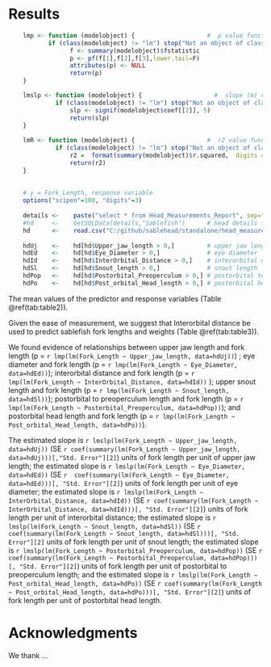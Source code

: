 # Results

```r

    lmp <- function (modelobject) {                    #  p value function
           if (class(modelobject) != "lm") stop("Not an object of class 'lm' ")
                 f <- summary(modelobject)$fstatistic
                 p <- pf(f[1],f[2],f[3],lower.tail=F)
                 attributes(p) <- NULL
                 return(p)
    }

    lmslp <- function (modelobject) {                    #  slope (m) value function
             if (class(modelobject) != "lm") stop("Not an object of class 'lm' ")
                 slp <- signif(modelobject$coef[[2]], 5)
                 return(slp)
    }
    
    lmR <- function (modelobject) {                    #  r2 value function
             if (class(modelobject) != "lm") stop("Not an object of class 'lm' ")
                 r2 =  format(summary(modelobject)$r.squared,  digits = 3)
                 return(r2)
    }
    
    
    # y = Fork_Length, response variable
    options("scipen"=100, "digits"=3)
    
    details <-    paste("select * from Head_Measurements_Report", sep="")
    #hd     <-    GetSQLData(details,"Sablefish")      # head details from SQL Server
    hd      <-    read.csv("C:/github/sablehead/standalone/head_measurements.csv")  # master data
    
    hdUj    <-    hd[hd$Upper_jaw_length > 0,]         # upper jaw length
    hdEd    <-    hd[hd$Eye_Diameter > 0,]             # eye diameter  
    hdId    <-    hd[hd$InterOrbital_Distance > 0,]    # interorbital distance
    hdSl    <-    hd[hd$Snout_length > 0,]             # snout length
    hdPop   <-    hd[hd$Postorbital_Preoperculum > 0,] # postorbital to preoperculum
    hdPo    <-    hd[hd$Post_orbital_Head_length > 0,] # postorbital head length

```    
   
The mean values of the predictor and  response variables  (Table \@ref(tab:table2)).  

Given the ease of measurement, we suggest that Interorbital distance be used to predict sablefish fork lengths and weights (Table \@ref(tab:table3)). 

We found evidence of relationships between upper jaw length and fork length (p = `r lmp(lm(Fork_Length ~ Upper_jaw_length, data=hdUj))`) ; eye diameter and fork length (p = `r lmp(lm(Fork_Length ~ Eye_Diameter, data=hdEd))`); interorbital distance and fork length (p = `r lmp(lm(Fork_Length ~ InterOrbital_Distance, data=hdId))` ); upper snout length and fork length (p = `r lmp(lm(Fork_Length ~ Snout_length, data=hdSl))`); postorbital to preoperculum length and fork length (p = `r lmp(lm(Fork_Length ~ Postorbital_Preoperculum, data=hdPop))`); and postorbital head length and fork length (p = `r lmp(lm(Fork_Length ~ Post_orbital_Head_length, data=hdPo))`).

The estimated slope is `r lmslp(lm(Fork_Length ~ Upper_jaw_length, data=hdUj))` (SE `r coef(summary(lm(Fork_Length ~ Upper_jaw_length, data=hdUj)))[,"Std. Error"][2]`) units of fork length per unit of upper jaw length; the estimated slope is `r lmslp(lm(Fork_Length ~ Eye_Diameter, data=hdEd))` (SE `r  coef(summary(lm(Fork_Length ~ Eye_Diameter, data=hdEd)))[, "Std. Error"][2]`) units of fork length per unit of eye diameter; the estimated slope is `r lmslp(lm(Fork_Length ~ InterOrbital_Distance, data=hdId))` (SE `r coef(summary(lm(Fork_Length ~ InterOrbital_Distance, data=hdId)))[, "Std. Error"][2]`) units of fork length per unit of interorbital distance; the estimated slope is `r lmslp(lm(Fork_Length ~ Snout_length, data=hdSl))` (SE `r coef(summary(lm(Fork_Length ~ Snout_length, data=hdSl)))[, "Std. Error"][2]` units of fork length per unit of snout length; the estimated slope is `r lmslp(lm(Fork_Length ~ Postorbital_Preoperculum, data=hdPop))` (SE `r coef(summary(lm(Fork_Length ~ Postorbital_Preoperculum, data=hdPop)))[, "Std. Error"][2]`) units of fork length per unit of postorbital to preoperculum length; and the estimated slope is `r lmslp(lm(Fork_Length ~ Post_orbital_Head_length, data=hdPo))` (SE `r coef(summary(lm(Fork_Length ~ Post_orbital_Head_length, data=hdPo)))[, "Std. Error"][2]`) units of fork length per unit of postorbital head length.



# Acknowledgments

We thank ...



